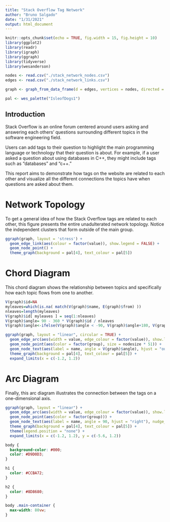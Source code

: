 ```yaml
---
title: "Stack Overflow Tag Network"
author: "Bruno Salgado"
date: "1/31/2021"
output: html_document
---
```


```r
knitr::opts_chunk$set(echo = TRUE, fig.width = 15, fig.height = 10)
library(ggplot2)
library(readr)
library(igraph)
library(ggraph)
library(tidyverse)
library(wesanderson)

nodes <- read.csv("./stack_network_nodes.csv")
edges <- read.csv("./stack_network_links.csv")

graph <- graph_from_data_frame(d = edges, vertices = nodes, directed = FALSE)

pal <- wes_palette("IsleofDogs1")
```

## Introduction

Stack Overflow is an online forum centered around users asking and answering each
others' questions surrounding different topics in the software engineering field.

Users can add tags to their question to highlight the main programming language
or technology that their question is about. For example, if a user asked a
question about using databases in C++, they might include tags such as "databases"
and "c++."

This report aims to demonstrate how tags on the website are related to each other
and visualize all the different connections the topics have when questions are
asked about them.

# Network Topology

To get a general idea of how the Stack Overflow tags are related to each other,
this figure presents the entire unadulterated network topology. Notice the
independent clusters that form outside of the main group.

```r
ggraph(graph, layout = 'stress') +
  geom_edge_link(aes(colour = factor(value)), show.legend = FALSE) +
  geom_node_point() +
  theme_graph(background = pal[4], text_colour = pal[5])
```

# Chord Diagram

This chord diagram shows the relationship between topics and specifically how
each topic flows from one to another.

```r
V(graph)$id=NA
myleaves=which(is.na( match(V(graph)$name, E(graph)$from) ))
nleaves=length(myleaves)
V(graph)$id[ myleaves ] = seq(1:nleaves)
V(graph)$angle= 90 - 360 * V(graph)$id / nleaves
V(graph)$angle<-ifelse(V(graph)$angle < -90, V(graph)$angle+180, V(graph)$angle)

ggraph(graph, layout = "linear", circular = TRUE) +
  geom_edge_arc(aes(width = value, edge_colour = factor(value)), show.legend = FALSE, alpha = 0.5) +
  geom_node_point(aes(color = factor(group), size = nodesize * 51)) +
  geom_node_text(aes(label = name, angle = V(graph)$angle), hjust = "outward", size = 4, color = pal[5]) + 
  theme_graph(background = pal[4], text_colour = pal[5]) +
  expand_limits(x = c(-1.2, 1.2))
```

# Arc Diagram

Finally, this arc diagram illustrates the connection between the tags on a
one-dimensional axis.

```r
ggraph(graph, layout = "linear") +
  geom_edge_arc(aes(width = value, edge_colour = factor(value)), show.legend = FALSE, alpha = 0.5, fold = FALSE) +
  geom_node_point(aes(color = factor(group))) +
  geom_node_text(aes(label = name, angle = 90, hjust = "right"), nudge_y = -0.5, color = pal[5], size = 4) +
  theme_graph(background = pal[4], text_colour = pal[5]) +
  theme(legend.position = "none") +
  expand_limits(x = c(-1.2, 1.2), y = c(-5.6, 1.2))
```

```css
body {
  background-color: #000;
  color: #D9D0D3;
}

h1 {
  color: #CCBA72;
}

h2 {
  color: #8D8680;
}

body .main-container {
  max-width: 80vw;
}
```
